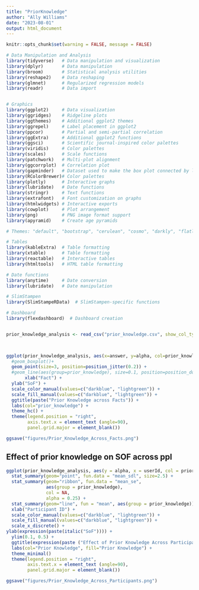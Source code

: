 ```yaml
---
title: "PriorKnowledge"
author: "Ally Williams"
date: "2023-08-01"
output: html_document
---
```


```r
knitr::opts_chunk$set(warning = FALSE, message = FALSE)

# Data Manipulation and Analysis
library(tidyverse)   # Data manipulation and visualization
library(dplyr)       # Data manipulation
library(broom)       # Statistical analysis utilities
library(reshape2)    # Data reshaping
library(glmnet)      # Regularized regression models
library(readr)       # Data import


# Graphics
library(ggplot2)     # Data visualization
library(ggridges)    # Ridgeline plots
library(ggthemes)    # Additional ggplot2 themes
library(ggrepel)     # Label placement in ggplot2
library(ppcor)       # Partial and semi-partial correlation
library(ggExtra)     # Additional ggplot2 functions
library(ggsci)       # Scientific journal-inspired color palettes
library(viridis)     # Color palettes
library(scales)      # Scale functions
library(patchwork)   # Multi-plot alignment
library(ggcorrplot)  # Correlation plot
library(gapminder)   # Dataset used to make the box plot connected by lines
library(RColorBrewer)# Color palettes
library(plotly)      # Interactive graphs
library(lubridate)   # Date functions
library(stringr)     # Text functions
library(extrafont)   # Font customization on graphs
library(htmlwidgets) # Interactive exports
library(cowplot)     # Plot arrangement
library(png)         # PNG image format support
library(apyramid)    # Create age pyramids

# Themes: "default", "bootstrap", "cerulean", "cosmo", "darkly", "flatly", "journal", "lumen", "paper", "readable", "sandstone", "simplex", "spacelab", "united", "yeti"

# Tables
library(kableExtra)  # Table formatting
library(xtable)      # Table formatting
library(reactable)   # Interactive tables
library(htmltools)   # HTML table formatting

# Date functions
library(anytime)     # Date conversion
library(lubridate)   # Date manipulation

# SlimStampen
library(SlimStampeRData)  # SlimStampen-specific functions

# Dashboard
library(flexdashboard)  # Dashboard creation



```

```r
prior_knowledge_analysis <- read_csv("prior_knowledge.csv", show_col_types = FALSE) 

 

ggplot(prior_knowledge_analysis, aes(x=answer, y=alpha, col=prior_knowledge))+
  #geom_boxplot()+
  geom_point(size=3, position=position_jitter(0.2)) +
  #geom_line(aes(group=prior_knowledge), size=0.1, position=position_dodge(0)) +
       xlab("Fact") +
  ylab("SoF") +
  scale_color_manual(values=c("darkblue", "lightgreen")) +
  scale_fill_manual(values=c("darkblue", "lightgreen")) +
  ggtitle(paste("Prior Knowledge across Facts")) +
  labs(col="prior_knowledge") +
  theme_hc() +
  theme(legend.position = "right",
        axis.text.x = element_text (angle=90),
        panel.grid.major = element_blank())

ggsave("figures/Prior_Knowledge_Across_Facts.png")

```



## Effect of prior knowledge on SOF across ppl


```r
ggplot(prior_knowledge_analysis, aes(y = alpha, x = userId, col = prior_knowledge, fill = prior_knowledge)) +
  stat_summary(geom="point", fun.data = "mean_sdl", size=2.5) +
  stat_summary(geom="ribbon", fun.data = "mean_se", 
               aes(group = prior_knowledge), 
               col = NA, 
               alpha = 0.25) +
  stat_summary(geom="line", fun = "mean", aes(group = prior_knowledge)) +
  xlab("Participant ID") +
  scale_color_manual(values=c("darkblue", "lightgreen")) +
  scale_fill_manual(values=c("darkblue", "lightgreen")) +
  scale_x_discrete() +
ylab(expression(paste(italic("SoF")))) +
  ylim(0.1, 0.5) +
  ggtitle(expression(paste ("Effect of Prior Knowledge Across Participants"))) +
  labs(col="Prior Knowledge", fill="Prior Knowledge") +
  theme_minimal() 
  theme(legend.position = "right",
        axis.text.x = element_text (angle=90),
        panel.grid.major = element_blank())

ggsave("figures/Prior_Knowledge_Across_Participants.png")
```


